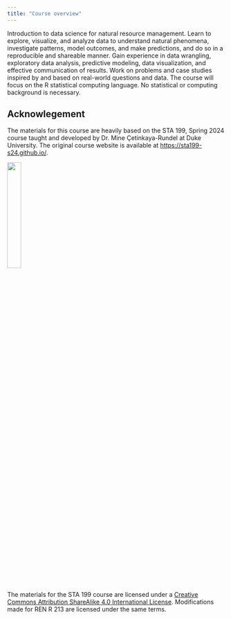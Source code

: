 ```yaml
---
title: "Course overview"
---
```


Introduction to data science for natural resource management. Learn to explore, visualize, and analyze data to understand natural phenomena, investigate patterns, model outcomes, and make predictions, and do so in a reproducible and shareable manner. Gain experience in data wrangling, exploratory data analysis, predictive modeling, data visualization, and effective communication of results. Work on problems and case studies inspired by and based on real-world questions and data. The course will focus on the R statistical computing language. No statistical or computing background is necessary.

## Acknowlegement

The materials for this course are heavily based on the STA 199, Spring 2024 course taught and developed by Dr. Mine Çetinkaya-Rundel at Duke University. The original course website is available at <https://sta199-s24.github.io/>.

![](img/cc-by-sa.png){width=25%}

The materials for the STA 199 course are licensed under a [Creative Commons Attribution ShareAlike 4.0 International License](https://creativecommons.org/licenses/by-sa/4.0/). Modifications made for REN R 213 are licensed under the same terms.
